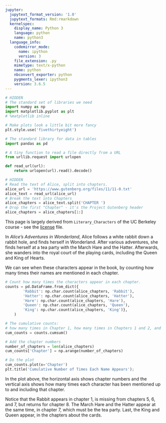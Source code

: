 ```yaml
---
jupyter:
  jupytext_format_version: '1.0'
  jupytext_formats: Rmd:rmarkdown
  kernelspec:
    display_name: Python 3
    language: python
    name: python3
  language_info:
    codemirror_mode:
      name: ipython
      version: 3
    file_extension: .py
    mimetype: text/x-python
    name: python
    nbconvert_exporter: python
    pygments_lexer: ipython3
    version: 3.6.5
---
```


```python
# HIDDEN
# The standard set of libraries we need
import numpy as np
import matplotlib.pyplot as plt
# %matplotlib inline

# Make plots look a little bit more fancy
plt.style.use('fivethirtyeight')

# The standard library for data in tables
import pandas as pd

# A tiny function to read a file directly from a URL
from urllib.request import urlopen

def read_url(url):
    return urlopen(url).read().decode()
```

```python
# HIDDEN
# Read the text of Alice, split into chapters.
alice_url = 'https://www.gutenberg.org/files/11/11-0.txt'
alice_text = read_url(alice_url)
# Break the text into Chapters
alice_chapters = alice_text.split('CHAPTER ')
# Drop the first "Chapter" - it's the Project Gutenberg header
alice_chapters = alice_chapters[1:]
```

This page is largely derived from `Literary_Characters` of the UC Berkeley
course \- see the [license](/license) file.

In *Alice's Adventures in Wonderland*, Alice follows a white rabbit down a
rabbit hole, and finds herself in Wonderland.  After various adventures, she
finds herself at a tea party with the March Hare and the Hatter.  Afterwards,
she wanders into the royal court of the playing cards, including the Queen and
King of Hearts.

We can see when these characters appear in the book, by counting how many
times their names are mentioned in each chapter.

```python
# Count how many times the characters appear in each chapter.
counts = pd.DataFrame.from_dict({
        'Rabbit': np.char.count(alice_chapters, 'Rabbit'),
        'Hatter': np.char.count(alice_chapters, 'Hatter'),
        'Hare': np.char.count(alice_chapters, 'Hare'),
        'Queen': np.char.count(alice_chapters, 'Queen'),
        'King': np.char.count(alice_chapters, 'King')},
    )

# The cumulative counts:
# how many times in Chapter 1, how many times in Chapters 1 and 2, and so on.
cum_counts = counts.cumsum()

# Add the chapter numbers
number_of_chapters = len(alice_chapters)
cum_counts['Chapter'] = np.arange(number_of_chapters)

# Do the plot
cum_counts.plot(x='Chapter')
plt.title('Cumulative Number of Times Each Name Appears');
```

In the plot above, the horizontal axis shows chapter numbers and the vertical
axis shows how many times each character has been mentioned up to and
including that chapter.

Notice that the Rabbit appears in chapter 1, is missing from chapters 5, 6,
and 7, but returns for chapter 8.  The March Hare and the Hatter appear
at the same time, in chapter 7, which must be the tea party.  Last, the King
and Queen appear, in the chapters about the cards.
